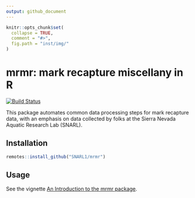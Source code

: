 ```yaml
---
output: github_document
---
```


```r
knitr::opts_chunk$set(
  collapse = TRUE,
  comment = "#>",
  fig.path = "inst/img/"
)
```

# mrmr: mark recapture miscellany in R

[![Build Status](https://travis-ci.org/SNARL1/mrmr.svg?branch=master)](https://travis-ci.org/SNARL1/mrmr)

This package automates common data processing steps for mark recapture data, 
with an emphasis on data collected by folks at the Sierra Nevada Aquatic 
Research Lab (SNARL). 

## Installation

```r
remotes::install_github("SNARL1/mrmr")
```

## Usage

See the vignette 
[An Introduction to the mrmr package](https://snarl1.github.io/mrmr/articles/intro-to-mrmr.html).
